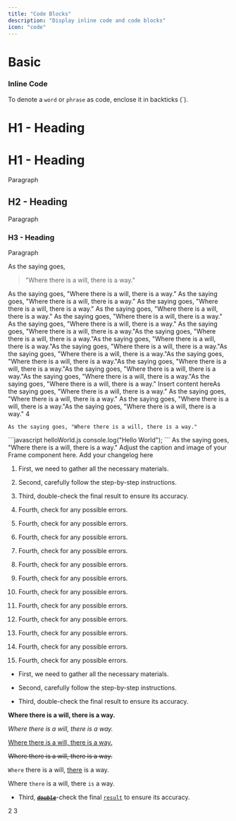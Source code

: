 ```yaml
---
title: "Code Blocks"
description: "Display inline code and code blocks"
icon: "code"
---
```


# Basic

### Inline Code

To denote a `word` or `phrase` as code, enclose it in backticks (\`).

# H1 - Heading

# H1 - Heading

Paragraph

## H2 - Heading

Paragraph

### H3 - Heading

Paragraph

As the saying goes,&#x20;

> "Where there is a will, there is a way."

<Info>
  As the saying goes, "Where there is a will, there is a way."
</Info>

<Check>
  As the saying goes, "Where there is a will, there is a way."
</Check>

<Note>
  As the saying goes, "Where there is a will, there is a way."
</Note>

<Accordion title="New Accordion" defaultOpen="false">
  As the saying goes, "Where there is a will, there is a way."
</Accordion>

<AccordionGroup>
  <Accordion title="New Accordion" defaultOpen="false">
    As the saying goes, "Where there is a will, there is a way."
  </Accordion>

  <Accordion title="New Accordion" defaultOpen="false">
    As the saying goes, "Where there is a will, there is a way."
  </Accordion>
</AccordionGroup>

<Card title="New Card" icon="bolt">
  As the saying goes, "Where there is a will, there is a way."As the saying goes, "Where there is a will, there is a way."As the saying goes, "Where there is a will, there is a way."As the saying goes, "Where there is a will, there is a way."As the saying goes, "Where there is a will, there is a way."As the saying goes, "Where there is a will, there is a way."As the saying goes, "Where there is a will, there is a way."As the saying goes, "Where there is a will, there is a way."As the saying goes, "Where there is a will, there is a way."As the saying goes, "Where there is a will, there is a way."
</Card>

<Card title="New Card" icon="bolt">
  Insert content hereAs the saying goes, "Where there is a will, there is a way."
</Card>

<CardGroup cols="2">
  <Card title="Card" icon="sparkles">
    As the saying goes, "Where there is a will, there is a way."
  </Card>

  <Card title="Card" icon="sparkles">
    As the saying goes, "Where there is a will, there is a way."As the saying goes, "Where there is a will, there is a way."
  </Card>

  <Card title="Card" icon="sparkles">
    4
  </Card>
</CardGroup>

```
As the saying goes, "Where there is a will, there is a way."
```

<CodeGroup>
  ```javascript helloWorld.js
  console.log("Hello World");
  ```
</CodeGroup>

<Tabs>
  <Tab title="Tab 1">
    As the saying goes, "Where there is a will, there is a way."
  </Tab>

  <Tab title="Tab 2">

  </Tab>
</Tabs>

<Frame as="div">
  Adjust the caption and image of your Frame component here.
</Frame>

<Update label="12/02/2024" description="version 1.0">
  Add your changelog here
</Update>

1. First, we need to gather all the necessary materials.

2. Second, carefully follow the step-by-step instructions.

3. Third, double-check the final result to ensure its accuracy.

4. Fourth, check for any possible errors.

5. Fourth, check for any possible errors.

6. Fourth, check for any possible errors.

7. Fourth, check for any possible errors.

8. Fourth, check for any possible errors.

9. Fourth, check for any possible errors.

10. Fourth, check for any possible errors.

11. Fourth, check for any possible errors.

12. Fourth, check for any possible errors.

13. Fourth, check for any possible errors.

14. Fourth, check for any possible errors.

15. Fourth, check for any possible errors.





* First, we need to gather all the necessary materials.

* Second, carefully follow the step-by-step instructions.

* Third, double-check the final result to ensure its accuracy.

**Where there is a will, there is a way.**

*Where there is a will, there is a way.*

<u>Where there is a will, there is a way.</u>

~~Where there is a will, there is a way.~~

`Where` there is a will, [there](https://dashboard.mintlify.com/vinsmokefamily/vinsmokefamily/editor) is a way.

Where `there` is a will, there `is` a way.

* Third, [***<u>~~`double`~~</u>***](https://dashboard.mintlify.com/vinsmokefamily/vinsmokefamily/editor)-check the final [`result`](https://dashboard.mintlify.com/vinsmokefamily/vinsmokefamily/editor) to ensure its accuracy.



<CardGroup cols="2">
  <Card title="Card" icon="sparkles">
    2
  </Card>

  <Card title="Card" icon="sparkles">
    3
  </Card>
</CardGroup>